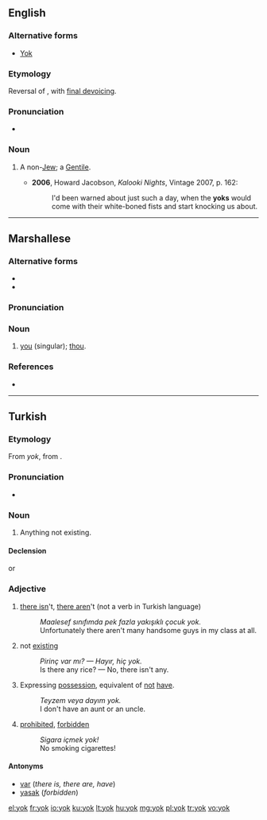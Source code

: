==English==

===Alternative forms===
* [[Yok]]

===Etymology===
Reversal of {{term|goy}}, with [[w:final devoicing|final devoicing]].

===Pronunciation===
* {{IPA|/jɒk/}}

===Noun===
{{en-noun}}

# {{pejorative}} A non-[[Jew]]; a [[Gentile]].
#* '''2006''', Howard Jacobson, ''Kalooki Nights'', Vintage 2007, p. 162:
#*: I'd been warned about just such a day, when the '''yoks''' would come with their white-boned fists and start knocking us about.

----

==Marshallese==

===Alternative forms===
* {{l|mh|eok}}
* {{l|mh|yuk}}

===Pronunciation===
{{mh-ipa-rows|yo|yow|kw}}

===Noun===
{{head|mh|noun}}

# [[you]] (singular); [[thou]].

===References===
* {{meod-ref|MED2E.htm#eok}}

----

==Turkish==

===Etymology===
From {{etyl|otk|tr}} ''yok'', from {{proto|Turkic|yōk||jōk|is not, there is not|lang=tr}}.

===Pronunciation===
* {{IPA|/jok/|lang=tr}}

===Noun===
{{tr-noun}}

# Anything not existing.

====Declension====
{{tr-noun-c|o|t|pred=+}}
or
{{tr-noun-c|o|t|stem=yoğ|poss=+}}

===Adjective===
{{head|tr|adjective}}

# [[there is]]n't, [[there are]]n't (not a verb in Turkish language)
#: ''Maalesef sınıfımda pek fazla yakışıklı çocuk yok.''
#: Unfortunately there aren't many handsome guys in my class at all.
# not [[existing]]
#: ''Pirinç var mı? — Hayır, hiç yok.'' 
#: Is there any rice? — No, there isn't any.
# Expressing [[possession]], equivalent of [[not]] [[have]].
#: ''Teyzem veya dayım yok.''
#: I don't have an aunt or an uncle.
# [[prohibited]], [[forbidden]]
#: ''Sigara içmek yok!''
#: No smoking cigarettes!

====Antonyms====
* [[var#Turkish|var]] (''there is, there are, have'')
* [[yasak]] (''forbidden'')

[[el:yok]]
[[fr:yok]]
[[io:yok]]
[[ku:yok]]
[[lt:yok]]
[[hu:yok]]
[[mg:yok]]
[[pl:yok]]
[[tr:yok]]
[[vo:yok]]